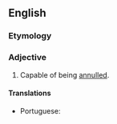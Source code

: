 ==English==

===Etymology===
{{suffix|en|annul|able}}

===Adjective===
{{en-adj|-}}

# Capable of being [[annul]]led.

====Translations====
{{trans-top|capable of being annulled}}
* Portuguese: {{t+|pt|anulável}}
{{trans-mid}}
{{trans-bottom}}